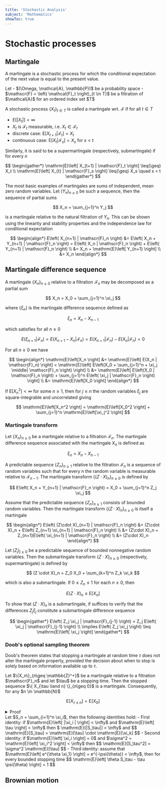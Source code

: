 ```yaml
---
title: 'Stochastic Analysis'
subject: 'Mathematics'
showToc: true
---
```


# Stochastic processes

## Martingale

A martingale is a stochastic process for which the conditional expectation of the next value is equal to the present value.

<MathBox title='Martingale' boxType='definition'>
Let 
- $(\Omega, \mathcal{A}, \mathbb{P})$ be a probability space
- $\mathscr{F} = \left( \mathcal{F}_t \right)_{t \in T}$ be a filtration of $\mathcal{A}$ for an ordered index set $T$

A stochastic process $\left\{ X_t \right\}_{t\in T}$ is called a martingale wrt. $\mathscr{F}$ if for all $t\in T$
- $\mathrm{E}\left[\left| X_t \right|\right] < \infty$
- $X_t$ is $\mathcal{F}_t$ measurable, i.e. $X_t \in\mathcal{F}_t$
- discrete case: $\mathrm{E}\left[ X_{t+1} | \mathscr{F}_t \right] = X_t$
- continuous case: $\mathrm{E}\left[ X_{t} | \mathscr{F}_s \right] = X_s$ for $s < t$

Similarly, it is said to be a supermartingale (respectively, submartingale) if for every $n$

$$
\begin{gather*}
  \mathrm{E}\left[ X_{t+1} | \mathscr{F}_t \right] \leq(\geq) X_t \\
  \mathrm{E}\left[ X_{t} | \mathscr{F}_s \right] \leq(\geq) X_s \quad s < t
\end{gather*}
$$
</MathBox>

The most basic examples of martingales are sums of independent, mean zero random variables. Let $(Y_n)_{n\geq 0}$ be such a sequence, then the sequence of partial sums

$$
  X_n = \sum_{j=1}^n Y_j
$$

is a martingale relative to the natural filtration of $Y_n$. This can be shown using the linearity and stability properties and the independence law for conditional expectation

$$
\begin{align*}
  E\left( X_{n+1} | \mathscr{F}_n \right) &= E\left( X_n + Y_{n+1} | \mathscr{F}_n \right) = E\left( X_n | \mathscr{F}_n \right) + E\left( Y_{n+1} | \mathscr{F}_n \right) \\
  &= X_n + \mathrm{E}\left[ Y_{n+1} \right] \\
  &= X_n
\end{align*}
$$

## Martingale difference sequence

A martingale $\{X_n\}_{n\geq 0}$ relative to a filtration $\mathscr{F}_n$ may be decomposed as a partial sum

$$
  X_n = X_0 + \sum_{j=1}^n \xi_j
$$

where $\left\{\xi_n \right\}$ is the martingale difference sequence defined as

$$
  \xi_n = X_n - X_{n-1}
$$

which satisfies for all $n \geq 0$

$$
  E\left( \xi_{n+1} | \mathscr{F}_n \right) = E\left( X_{n+1} - X_n | \mathscr{F}_n \right) = E\left( X_{n+1} | \mathscr{F}_n \right) - E\left( X_n | \mathscr{F}_n \right) = 0
$$

For all $n \geq 0$ we have

$$
\begin{align*}
  \mathrm{E}\left[X_n \right] &= \mathrm{E}\left[ E(X_n | \mathscr{F}_n)  \right] = \mathrm{E}\left[ E\left(X_0 + \sum_{j=1}^n + \xi_j \middle| \mathscr{F}_n \right)  \right] \\
  &= \mathrm{E}\left[ E\left(X_0 | \mathscr{F}_n \right) + \sum_{j=1}^n E\left( \xi_j | \mathscr{F}_n \right) \right] \\
  &= \mathrm{E}\left[X_0 \right]
\end{align*}
$$

If $\mathrm{E}\left[X_n^2 \right] < \infty$ for some $n \geq 1$, then for $j \leq n$ the random variables $\xi_j$ are square-integrable and uncorrelated giving

$$
  \mathrm{E}\left[X_n^2 \right] = \mathrm{E}\left[X_0^2 \right] + \sum_{j=1}^n \mathrm{E}\left[\xi_j^2 \right]
$$

### Martingale transform

Let $\{X_n\}_{n\geq 0}$ be a martingale relative to a filtration $\mathscr{F}_n$. The martingale difference sequence associated with the martingale $X_n$ is defined as

$$
  \xi_n = X_n - X_{n-1}
$$

A predictable sequence $\{Z_n\}_{n\geq 1}$ relative to the filtration $\mathscr{F}_n$ is a sequence of random variables such that for every $n$ the random variable is measurable relative to $\mathscr{F}_{n-1}$. The martingale transform $\left\{ (Z \cdot X)_n \right\}_{n\geq 0}$ is defined by

$$
  E\left( X_n + Y_{n+1} | \mathscr{F}_n \right) = X_0 + \sum_{j=1}^n Z_j \xi_j
$$

Assume that the predictable sequence $\{Z_n\}_{n\geq 1}$ consists of bounded random variables. Then the martingale transform $\left\{ (Z \cdot X)_n \right\}_{n\geq 0}$ is itself a martingale

$$
\begin{align*}
  E\left( (Z\cdot X)_{n+1} | \mathscr{F}_n \right) &= (Z\cdot X)_n + E\left( Z_{n+1} \xi_{n+1} | \mathscr{F}_n \right) \\
  &= (Z\cdot X)_n + Z_{n+1}E\left( \xi_{n+1} | \mathscr{F}_n \right) \\
  &= (Z\cdot X)_n
\end{align*}
$$

Let $(Z_j)_{j\geq 0}$ be a predictable sequence of bounded nonnegative random variables. Then the submartingale transform $\{ Z \cdot X \}_{n\geq 0}$ (respectively, supermartingale) is defined by

$$
  (Z \cdot X)_n = Z_0 X_0 + \sum_{k=1}^n Z_k \xi_k
$$

which is also a submartingale. If $0 \leq Z_n \leq 1$ for each $n \geq 0$, then

$$
  E(Z \cdot X)_n \leq \mathrm{E}[X_n]
$$

To show that $(Z\cdot X)_n$ is a submartingale, if suffices to verify that the differences $Z_j \xi_j$ constitute a submartingale difference sequence

$$
\begin{gather*}
  E\left( Z_j \xi_j | \mathscr{F}_{j-1} \right) = Z_j E\left( \xi_j | \mathscr{F}_{j-1} \right) \\
  \implies E\left( Z_j \xi_j \right) \leq \mathrm{E}\left[ \xi_j \right]
\end{gather*}
$$

### Doob's optional sampling theorem

Doob's theorem states that stopping a martingale at random time $\tau$ does not alter the martingale property, provided the decision about when to stop is solely based on information available up to $\tau$. 

<MathBox title="Doob's optional sampling theorem" boxType='theorem'>
Let $\{X_n\}_{n\geq \mathbb{Z}^+}$ be a martingale relative to a filtration $\mathscr{F}_n$ and let $\tau$ be a stopping time. Then the stopped sequence $\{ X_{\tau \land n} \}_{n\geq 0}$ is a martingale. Consequently, for any $n \in \mathbb{N}$

$$
  \mathrm{E}\left[ X_{\tau \land n} \right] = \mathrm{E}\left[ X_0 \right]
$$
</MathBox>

<details>
<summary>Proof</summary> 

The sequence $\{ X_{\tau \land n} \}_{n\geq 0}$ may be represented as a transform of the sequence $\{X_n\}_{n\geq \mathbb{Z}^+}$

$$
\begin{gather*}
  X_{\tau \land n} = (Z\cdot X)_n \\
  Z_n = \begin{cases} 1, &\quad \tau \geq n \\ 0, &\quad \tau < n \end{cases}
\end{gather*}
$$

The transform is easily verified

$$
\begin{align*}
  (Z\cdot X)_n &= X_0 + \sum_{j=1}^n Z_j \left( X_j - X_{j - 1} \right) \\
  &= X_0 + \sum_{j=1}^{\tau \land n} \left( X_j - X_{j - 1} \right) \\
  &= X_{\tau \land n}
\end{align*}
$$
</details>

<MathBox title='Wald identities' boxType='proposition'>
Let $S_n = \sum_{i=1}^n \xi_i$, then the following identities hold: 
- First identity: if $\mathrm{E}\left[ |\xi_i | \right] < \infty$ and $\mathrm{E}\left[ \tau \right] < \infty$ then $ \mathrm{E}[|S_\tau|] < \infty$ and  
$$
  \mathrm{E}[S_\tau] = \mathrm{E}[\tau] \cdot \mathrm{E}[\xi_k]
$$
- Second identity: if $\mathrm{E}\left[ \xi_i \right] = 0$ and $\sigma^2 = \mathrm{E}\left[ \xi_i^2 \right] < \infty$ then 
$$
  \mathrm{E}[S_\tau^2] = \sigma^2 \mathrm{E}[\tau]
$$
- Third identity: assume that $\mathrm{E}\left[ e^{\theta \xi_1} \right] = e^{-\psi(\theta)} < \infty$, then for every bounded stopping time
$$
  \mathrm{E}\left[ \theta S_\tau - \tau \psi(\theta) \right] = 1
$$
</MathBox>

## Brownian motion